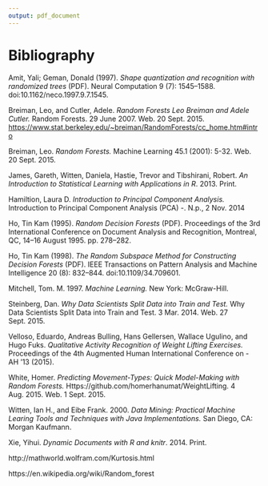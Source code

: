 ```yaml
---
output: pdf_document
---
```




# Bibliography

<!--
To remove the indentation of the first entry.
-->
\noindent

<!--
To create a hanging indent and spacing between entries.  These three lines may need to be removed for styles that don't require the hanging indent.
-->

\setlength{\parindent}{-0.20in}
\setlength{\leftskip}{0.20in}
\setlength{\parskip}{8pt}




Amit, Yali; Geman, Donald (1997). *Shape quantization and recognition with randomized trees* (PDF). Neural         Computation 9 (7): 1545–1588. doi:10.1162/neco.1997.9.7.1545.

Breiman, Leo, and Cutler, Adele. *Random Forests Leo Breiman and Adele Cutler.* Random Forests. 29 June 2007.      Web. 20 Sept. 2015. <https://www.stat.berkeley.edu/~breiman/RandomForests/cc_home.htm#intro>

Breiman, Leo. *Random Forests.* Machine Learning 45.1 (2001): 5-32. Web. 20 Sept. 2015.

James, Gareth, Witten, Daniela, Hastie, Trevor and Tibshirani, Robert. *An Introduction to Statistical Learning     with Applications in R*. 2013. Print.

Hamiltion, Laura D. *Introduction to Principal Component Analysis.* Introduction to Principal Component Analysis (PCA) -. N.p., 2 Nov. 2014

Ho, Tin Kam (1995). *Random Decision Forests* (PDF). Proceedings of the 3rd International Conference on            Document Analysis and Recognition, Montreal, QC, 14–16 August 1995. pp. 278–282.

Ho, Tin Kam (1998). *The Random Subspace Method for Constructing Decision Forests* (PDF). IEEE Transactions on      Pattern Analysis and Machine Intelligence 20 (8): 832–844. doi:10.1109/34.709601.

Mitchell, Tom. M. 1997. *Machine Learning.* New York: McGraw-Hill.

Steinberg, Dan. *Why Data Scientists Split Data into Train and Test.* Why Data Scientists Split Data into Train      and Test. 3 Mar. 2014. Web. 27 Sept. 2015.

Velloso, Eduardo, Andreas Bulling, Hans Gellersen, Wallace Ugulino, and Hugo Fuks. *Qualitative Activity            Recognition of Weight Lifting Exercises.* Proceedings of the 4th Augmented Human International Conference      on - AH '13 (2015).

White, Homer. *Predicting Movement-Types: Quick Model-Making with Random Forests.*                                  Https://github.com/homerhanumat/WeightLifting. 4 Aug. 2015. Web. 1 Sept. 2015.

Witten, Ian H., and Eibe Frank. 2000. *Data Mining: Practical Machine Learing Tools and Techniques with Java        Implementations.* San Diego, CA: Morgan Kaufmann.

Xie, Yihui. *Dynamic Documents with R and knitr*. 2014. Print.

http://mathworld.wolfram.com/Kurtosis.html

https://en.wikipedia.org/wiki/Random_forest
